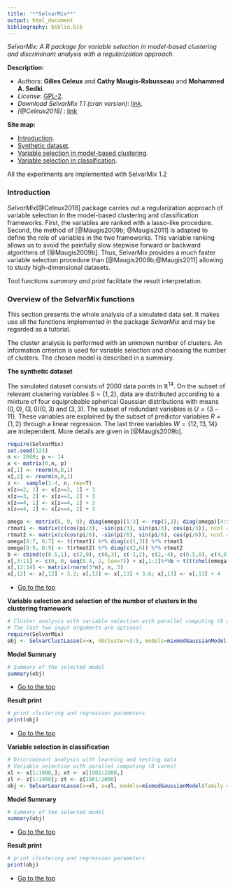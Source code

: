 ```yaml
---
title: '**SelvarMix**'
output: html_document
bibliography: biblio.bib
---
```


*SelvarMix: A R package for variable selection in model-based clustering and discriminant analysis with a regularization approach.*

**Description:**

* *Authors*: **Gilles Celeux** and **Cathy Maugis-Rabusseau** and **Mohammed A. Sedki**.
* *License*: [GPL-2](http://www.gnu.org/licenses/gpl-2.0.html).
* *Download SelvarMix 1.1 (cran version)*: [link](https://cran.r-project.org/package=SelvarMix).
* *[@Celeux2018]* : [link](https://doi.org/10.1007/s11634-018-0322-5)


<a id="top"></a>
**Site map:**  

* <a href="#intro">Introduction</a>.
* <a href="#dataset">Synthetic dataset</a>.
* <a href="#clust">Variable selection in model-based clustering</a>.
* <a href="#discrim">Variable selection in classification</a>.

All the experiments are implemented with SelvarMix 1.2
<a id="intro"></a>

### Introduction
*SelvarMix*[@Celeux2018] package carries out a regularization approach of variable selection in the model-based clustering and classification 
frameworks. First, the
variables are ranked with a lasso-like procedure. Second, the method
of [@Maugis2009b; @Maugis2011] is adapted to define the role of variables in the
two frameworks. This variable ranking allows us to avoid the painfully slow
stepwise forward or backward algorithms of [@Maugis2009b]. Thus, SelvarMix provides a much 
faster variable selection procedure than [@Maugis2009b;@Maugis2011] allowing
to study high-dimensional datasets.


Tool functions *summary and print*  facilitate the result interpretation.





###  Overview of the SelvarMix functions
This section presents the whole analysis of a simulated  data set. 
It makes use all the functions implemented in the package *SelvarMix* and may be regarded as a tutorial. 

The cluster analysis is performed with an unknown number of clusters. An information criterion is used for variable
selection and choosing the number of clusters.  The chosen model is described in a summary. 

**The synthetic dataset**

 The simulated dataset consists of 2000 data points in $\mathbb{R}^{14}$. 
 On the subset of relevant clustering variables $S = \{1, 2\}$, 
 data are distributed according to a mixture of four equiprobable 
 spherical Gaussian distributions with means $(0,0), (3,0)
 (0,3)$ and $(3,3)$. The subset of redundant variables 
 is $U =\{3-11\}$. These variables are explained by the subset of 
 predictor variables $R = \{1,2\}$ through a linear regression. 
 The last three variables $W = \{12, 13, 14\}$ are independent. More details are given in [@Maugis2009b].

<a id="tutorial"></a>
```r
require(SelvarMix)
set.seed(123)
n <- 2000; p <- 14
x <- matrix(0,n, p)
x[,1] <- rnorm(n,0,1)
x[,2] <- rnorm(n,0,1)
z <-  sample(1:4, n, rep=T)
x[z==2, 1] <- x[z==2, 1] + 3
x[z==3, 2] <- x[z==3, 2] + 3
x[z==4, 1] <- x[z==4, 1] + 3
x[z==4, 2] <- x[z==4, 2] + 3

omega <- matrix(0, 9, 9); diag(omega)[1:3] <- rep(1,3); diag(omega)[4:5] <- rep(0.5,2)
rtmat1 <- matrix(c(cos(pi/3), -sin(pi/3), sin(pi/3), cos(pi/3)), ncol = 2, byrow = TRUE)
rtmat2 <- matrix(c(cos(pi/6), -sin(pi/6), sin(pi/6), cos(pi/6)), ncol = 2, byrow = TRUE)
omega[6:7, 6:7] <- t(rtmat1) %*% diag(c(1,3)) %*% rtmat1
omega[8:9, 8:9] <- t(rtmat2) %*% diag(c(2,6)) %*% rtmat2
b <- cbind(c(0.5,1), c(2,0), c(0,3), c(-1,2), c(2,-4), c(0.5,0), c(4,0.5), c(3,0), c(2,1))
x[,3:11] <- c(0, 0, seq(0.4, 2, len=7)) + x[,1:2]%*%b + t(t(chol(omega)) %*% matrix(rnorm(n*9), 9, n)) 
x[,12:14] <- matrix(rnorm(3*n), n, 3)
x[,12] <- x[,12] + 3.2; x[,13] <- x[,13] + 3.6; x[,13] <- x[,13] + 4
```
* <a href="#top">Go to the top</a>

<a id="clust"></a>
**Variable selection and selection of the number of clusters in the clustering framework**
```r
# Cluster analysis with variable selection with parallel computing (8 cores) 
# The last two input arguments are optional
require(SelvarMix)
obj <- SelvarClustLasso(x=x, nbcluster=3:5, models=mixmodGaussianModel(family = "spherical"), nbcores=8)
```

**Model Summary**

```r
# Summary of the selected model
summary(obj)
```

* <a href="#top">Go to the top</a>

**Result print**
```r
# print clustering and regression parameters 
print(obj)
```
* <a href="#top">Go to the top</a>

<a id="discrim"></a>
**Variable selection in classification**
```r
# Discriminant analysis with learning and testing data
# Variable selection with parallel computing (8 cores)
xl <- x[1:1900,]; xt <- x[1901:2000,] 
zl <- z[1:1900]; zt <- z[1901:2000]
obj <- SelvarLearnLasso(x=xl, z=zl, models=mixmodGaussianModel(family = "spherical"), xtest=xt, ztest=zt,nbcores=8)
```
**Model Summary**

```r
# Summary of the selected model
summary(obj)
```
* <a href="#top">Go to the top</a>

**Result print**
```r
# print clustering and regression parameters 
print(obj)
```
* <a href="#top">Go to the top</a>


